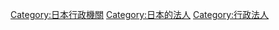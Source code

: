 {{Catmore|獨立行政法人}}
{{Commonscat|Incorporated administrative agencies (Japan)}}
[[Category:日本行政機關|Category:日本行政機關]]
[[Category:日本的法人|Category:日本的法人]]
[[Category:行政法人|Category:行政法人]]